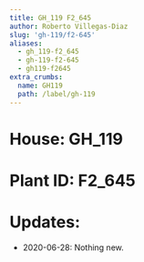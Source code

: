 ```yaml
---
title: GH_119 F2_645
author: Roberto Villegas-Diaz
slug: 'gh-119/f2-645'
aliases:
  - gh_119-f2_645
  - gh-119-f2-645
  - gh119-f2645
extra_crumbs:
  name: GH119
  path: /label/gh-119
---
```


# **House**: GH_119
# **Plant ID**: F2_645
# **Updates**: 
 - 2020-06-28: Nothing new.
